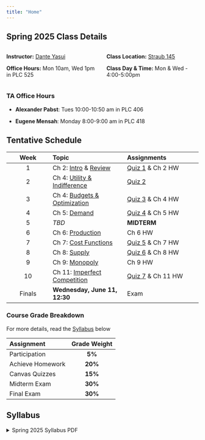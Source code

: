 ```yaml
---
title: "Home"
---
```


## Spring 2025 Class Details

:::: {.columns}
::: {.column width="50%"}

**Instructor:** [Dante Yasui](https://github.com/dyasui)

**Office Hours:** Mon 10am, Wed 1pm in PLC 525

:::

::: {.column width="50%"}

**Class Location:** [Straub 145](https://map.uoregon.edu/6c8b3f7f2)

**Class Day & Time:** Mon & Wed - 4:00-5:00pm

:::

::::

### TA Office Hours

- **Alexander Pabst**: Tues 10:00-10:50 am in PLC 406

- **Eugene Mensah**: Monday 8:00-9:00 am in PLC 418

## Tentative Schedule

| **Week** |    **Topic**    | **Assignments** |
|:--------:|:----------------|:----------------|
|    1     | Ch 2: [Intro](Slides/#intro-and-syllabus-day) & [Review](Slides/#calculus-review)  | [Quiz 1](https://canvas.uoregon.edu/courses/260984/quizzes/387474) & Ch 2 HW |
|    2     | Ch 4: [Utility & Indifference](Slides/#consumer-behavior) | [Quiz 2](https://canvas.uoregon.edu/courses/260984/quizzes/387476) |
|    3     | Ch 4: [Budgets & Optimization](Slides/#utility-maximization) | [Quiz 3](https://canvas.uoregon.edu/courses/260984/quizzes/387475) & Ch 4 HW |
|    4     | Ch 5: [Demand](Slides/#Demand)  | [Quiz 4](https://canvas.uoregon.edu/courses/260984/quizzes/387478) & Ch 5 HW |
|    5     | *TBD*    | **MIDTERM** |
|    6     | Ch 6: [Production](Slides/#production) | Ch 6 HW |
|    7     | Ch 7: [Cost Functions](Slides/#cost-functions) | [Quiz 5](https://canvas.uoregon.edu/courses/260984/quizzes/387477) & Ch 7 HW |
|    8     | Ch 8: [Supply](Slides/#market-supply) | [Quiz 6](https://canvas.uoregon.edu/courses/260984/quizzes/387479) & Ch 8 HW |
|    9     | Ch 9: [Monopoly](Slides/#monopoly) | Ch 9 HW |
|   10     | Ch 11: [Imperfect Competition](Slides/#imperfect-competition) | [Quiz 7](https://canvas.uoregon.edu/courses/260984/quizzes/387473) & Ch 11 HW |
| Finals | **Wednesday, June 11, 12:30** | Exam |

### Course Grade Breakdown

For more details, read the [Syllabus](Syllabus/main.pdf) below

| Assignment  | Grade Weight | 
|:------------|:------------:|
| Participation | **5%** |
| Achieve Homework | **20%** |
| Canvas Quizzes | **15%** |
| Midterm Exam | **30%** |
| Final Exam | **30%** |

## Syllabus

```{=html}
<details>
  <summary>Spring 2025 Syllabus PDF</summary>
  <a class="btn btn-primary btn-lg cv-download" href="Syllabus/main.pdf" target="_blank">
    <i class="fa-solid fa-file-arrow-down"></i>&ensp;Download
  </a>
  <div class="embed-container">
    <iframe src="Syllabus/main.pdf" style="border: 0.5px" height="1000" width="800"></iframe>
  </div>
</details>
```
